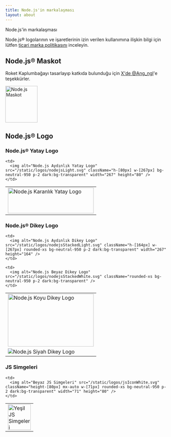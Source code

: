 ```yaml
---
title: Node.js'in markalaşması
layout: about
---
```


Node.js'in markalaşması

Node.js® logolarının ve işaretlerinin izin verilen kullanımına ilişkin bilgi için lütfen [ticari marka politikasını](https://trademark-policy.openjsf.org/) inceleyin.

## Node.js® Maskot

Roket Kaplumbağayı tasarlayıp katkıda bulunduğu için [X'de @Ang_ngl](https://x.com/Ang_ngl)'e teşekkürler.

<img
  alt="Node.js Maskot"
  src="/static/images/node-mascot.svg"
  className="w-[100px]"
  width="100"
  height="114"
/>

## Node.js® Logo

### Node.js® Yatay Logo

<table>
<tbody>
  <tr>
    <td>
      <img alt="Node.js Karanlık Yatay Logo" src="/static/logos/nodejsDark.svg" className="h-[80px] w-[267px]" width="267" height="80" />
    </td>

    <td>
      <img alt="Node.js Aydınlık Yatay Logo" src="/static/logos/nodejsLight.svg" className="h-[80px] w-[267px] bg-neutral-950 p-2 dark:bg-transparent" width="267" height="80" />
    </td>

  </tr>
</tbody>
</table>

### Node.js® Dikey Logo

<table>
<tbody>
  <tr>
    <td>
      <img alt="Node.js Koyu Dikey Logo" src="/static/logos/nodejsStackedDark.svg" className="h-[164px] w-[267px]" width="267" height="164" />
    </td>

    <td>
      <img alt="Node.js Aydınlık Dikey Logo" src="/static/logos/nodejsStackedLight.svg" className="h-[164px] w-[267px] rounded-xs bg-neutral-950 p-2 dark:bg-transparent" width="267" height="164" />
    </td>

  </tr>

  <tr>
    <td>
      <img alt="Node.js Siyah Dikey Logo" src="/static/logos/nodejsStackedBlack.svg" />
    </td>

    <td>
      <img alt="Node.js Beyaz Dikey Logo" src="/static/logos/nodejsStackedWhite.svg" className="rounded-xs bg-neutral-950 p-2 dark:bg-transparent" />
    </td>

  </tr>
</tbody>
</table>

### JS Simgeleri

<table>
<tbody>
  <tr>
    <td>
      <img alt="Yeşil JS Simgeleri" src="/static/logos/jsIconGreen.svg" className="height-[80px] mx-auto w-[71px]" width="71" height="80" />
    </td>

    <td>
      <img alt="Beyaz JS Simgeleri" src="/static/logos/jsIconWhite.svg" className="height-[80px] mx-auto w-[71px] rounded-xs bg-neutral-950 p-2 dark:bg-transparent" width="71" height="80" />
    </td>

  </tr>
</tbody>
</table>
